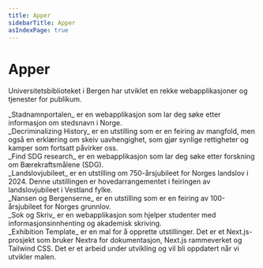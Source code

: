 ```yaml
---
title: Apper
sidebarTitle: Apper
asIndexPage: true
---
```


# Apper

Universitetsbiblioteket i Bergen har utviklet en rekke webapplikasjoner og tjenester for publikum.

<Cards num={2}>
  <Cards.Card title="Stadnamnportalen" href="./apps/stadnamnportalen">
    <div className="p-4">
      _Stadnamnportalen_ er en webapplikasjon som lar deg søke etter informasjon om stedsnavn i Norge.
    </div>
  </Cards.Card>
  <Cards.Card title="Decriminalizing History" href="./apps/decriminalizing-history">
    <div className="p-4">
      _Decriminalizing History_ er en utstilling som er en feiring av mangfold, men også en erklæring om skeiv uavhengighet, som gjør synlige rettigheter og kamper som fortsatt påvirker oss.
    </div>
  </Cards.Card>
  <Cards.Card title="Find SDG research" href="./apps/find-sdg-research">
    <div className="p-4">
      _Find SDG research_ er en webapplikasjon som lar deg søke etter forskning om Bærekraftsmålene (SDG).
    </div>
  </Cards.Card>
  <Cards.Card title="Landslovjubileet" href="./apps/landslovjubileet">
    <div className="p-4">
      _Landslovjubileet_ er en utstilling om 750-årsjubileet for Norges landslov i 2024. Denne utstillingen er hovedarrangementet i feiringen av landslovjubileet i Vestland fylke.
    </div>
  </Cards.Card>
  <Cards.Card title="Nansen og Bergenserne" href="./apps/nansen-og-bergenserne">
    <div className="p-4">
      _Nansen og Bergenserne_ er en utstilling som er en feiring av 100-årsjubileet for Norges grunnlov.
    </div>
  </Cards.Card>
  <Cards.Card title="Sok og Skriv" href="./apps/sok-og-skriv">
    <div className="p-4">
      _Sok og Skriv_ er en webapplikasjon som hjelper studenter med informasjonsinnhenting og akademisk skriving.
    </div>
  </Cards.Card>
  <Cards.Card title="Exhibition Template" href="./apps/exhibition-template">
    <div className="p-4">
      _Exhibition Template_ er en mal for å opprette utstillinger. Det er et Next.js-prosjekt som bruker Nextra for dokumentasjon, Next.js rammeverket og Tailwind CSS. Det er et arbeid under utvikling og vil bli oppdatert når vi utvikler malen.
    </div>
  </Cards.Card>
</Cards> 